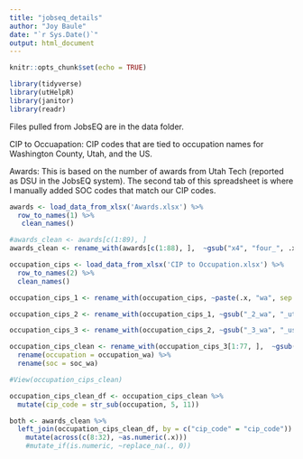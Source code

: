 ```yaml
---
title: "jobseq_details"
author: "Joy Baule"
date: "`r Sys.Date()`"
output: html_document
---
```


```r
knitr::opts_chunk$set(echo = TRUE)
```

```r
library(tidyverse)
library(utHelpR)
library(janitor)
library(readr)
```

Files pulled from JobsEQ are in the data folder.

CIP to Occuapation: CIP codes that are tied to occupation names for Washington County, Utah, and the US.

Awards: This is based on the number of awards from Utah Tech (reported as DSU in the JobsEQ system). The second tab of this spreadsheet is where I manually added SOC codes that match our CIP codes. 

```r
awards <- load_data_from_xlsx('Awards.xlsx') %>%
  row_to_names(1) %>% 
   clean_names()

#awards_clean <- awards[c(1:89), ] 
awards_clean <- rename_with(awards[c(1:88), ],  ~gsub("x4", "four_", .x))
```

```r
occupation_cips <- load_data_from_xlsx('CIP to Occupation.xlsx') %>%
  row_to_names(2) %>% 
  clean_names()
```

```r

occupation_cips_1 <- rename_with(occupation_cips, ~paste(.x, "wa", sep = "_"))

occupation_cips_2 <- rename_with(occupation_cips_1, ~gsub("_2_wa", "_utah", .x))

occupation_cips_3 <- rename_with(occupation_cips_2, ~gsub("_3_wa", "_us", .x))

occupation_cips_clean <- rename_with(occupation_cips_3[1:77, ],  ~gsub("x5_", "five_", .x)) %>% 
  rename(occupation = occupation_wa) %>% 
  rename(soc = soc_wa)

#View(occupation_cips_clean)
```

```r
occupation_cips_clean_df <- occupation_cips_clean %>% 
  mutate(cip_code = str_sub(occupation, 5, 11)) 
```

```r
both <- awards_clean %>% 
  left_join(occupation_cips_clean_df, by = c("cip_code" = "cip_code")) %>% 
    mutate(across(c(8:32), ~as.numeric(.x)))
    #mutate_if(is.numeric, ~replace_na(., 0))
  
```

